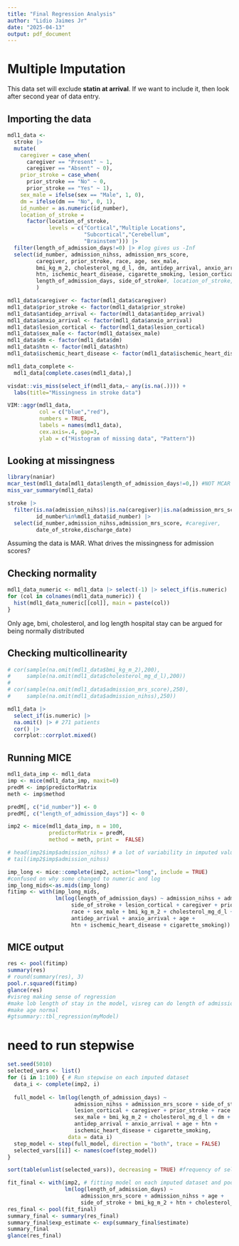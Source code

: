 ```yaml
---
title: "Final Regression Analysis"
author: "Lidio Jaimes Jr"
date: "2025-04-13"
output: pdf_document
---
```

# Multiple Imputation
This data set will exclude **statin at arrival**. If we want to include it, then look after second year of data entry.

## Importing the data
```r
mdl1_data <- 
  stroke |> 
  mutate(
    caregiver = case_when(
      caregiver == "Present" ~ 1,
      caregiver == "Absent" ~ 0),
    prior_stroke = case_when(
      prior_stroke == "No" ~ 0,
      prior_stroke == "Yes" ~ 1),
    sex_male = ifelse(sex == "Male", 1, 0),
    dm = ifelse(dm == "No", 0, 1),
    id_number = as.numeric(id_number),
    location_of_stroke = 
      factor(location_of_stroke,
             levels = c("Cortical","Multiple Locations",
                        "Subcortical","Cerebellum",
                        "Brainstem"))) |> 
  filter(length_of_admission_days!=0) |> #log gives us -Inf
  select(id_number, admission_nihss, admission_mrs_score,
         caregiver, prior_stroke, race, age, sex_male, 
         bmi_kg_m_2, cholesterol_mg_d_l, dm, antidep_arrival, anxio_arrival,
         htn, ischemic_heart_disease, cigarette_smoking, lesion_cortical, 
         length_of_admission_days, side_of_stroke#, location_of_stroke,
         )

mdl1_data$caregiver <- factor(mdl1_data$caregiver)
mdl1_data$prior_stroke <- factor(mdl1_data$prior_stroke)
mdl1_data$antidep_arrival <- factor(mdl1_data$antidep_arrival)
mdl1_data$anxio_arrival <- factor(mdl1_data$anxio_arrival)
mdl1_data$lesion_cortical <- factor(mdl1_data$lesion_cortical)
mdl1_data$sex_male <- factor(mdl1_data$sex_male)
mdl1_data$dm <- factor(mdl1_data$dm)
mdl1_data$htn <- factor(mdl1_data$htn)
mdl1_data$ischemic_heart_disease <- factor(mdl1_data$ischemic_heart_disease)

mdl1_data_complete <-
  mdl1_data[complete.cases(mdl1_data),]
```

```r
visdat::vis_miss(select_if(mdl1_data,~ any(is.na(.)))) +
  labs(title="Missingness in stroke data")

VIM::aggr(mdl1_data,
          col = c("blue","red"),
          numbers = TRUE,
          labels = names(mdl1_data),
          cex.axis=.4, gap=3,
          ylab = c("Histogram of missing data", "Pattern"))
```

## Looking at missingness
```r
library(naniar)
mcar_test(mdl1_data[mdl1_data$length_of_admission_days!=0,]) #NOT MCAR
miss_var_summary(mdl1_data)

stroke |> 
  filter(is.na(admission_nihss)|is.na(caregiver)|is.na(admission_mrs_score),
         id_number%in%mdl1_data$id_number) |> 
  select(id_number,admission_nihss,admission_mrs_score, #caregiver,
         date_of_stroke,discharge_date)
```

Assuming the data is MAR. What drives the missingness for admission scores?

## Checking normality
```r
mdl1_data_numeric <- mdl1_data |> select(-1) |> select_if(is.numeric)
for (col in colnames(mdl1_data_numeric)) {
  hist(mdl1_data_numeric[[col]], main = paste(col))
}
```

Only age, bmi, cholesterol, and log length hospital stay can be argued for being normally distributed

## Checking multicollinearity
```r
# cor(sample(na.omit(mdl1_data$bmi_kg_m_2),200),
#     sample(na.omit(mdl1_data$cholesterol_mg_d_l),200))
# 
# cor(sample(na.omit(mdl1_data$admission_mrs_score),250),
#     sample(na.omit(mdl1_data$admission_nihss),250))

mdl1_data |> 
  select_if(is.numeric) |> 
  na.omit() |> # 271 patients
  cor() |> 
  corrplot::corrplot.mixed()
```

## Running MICE
```r
mdl1_data_imp <- mdl1_data 
imp <- mice(mdl1_data_imp, maxit=0)
predM <- imp$predictorMatrix
meth <- imp$method

predM[, c("id_number")] <- 0
predM[, c("length_of_admission_days")] <- 0

imp2 <- mice(mdl1_data_imp, m = 100, 
             predictorMatrix = predM, 
             method = meth, print =  FALSE)

# head(imp2$imp$admission_nihss) # a lot of variability in imputed values for nihss
# tail(imp2$imp$admission_nihss)

imp_long <- mice::complete(imp2, action="long", include = TRUE)
#confused on why some changed to numeric and log
imp_long_mids<-as.mids(imp_long)
fitimp <- with(imp_long_mids,
               lm(log(length_of_admission_days) ~ admission_nihss + admission_mrs_score + 
                    side_of_stroke + lesion_cortical + caregiver + prior_stroke + 
                    race + sex_male + bmi_kg_m_2 + cholesterol_mg_d_l + dm + 
                    antidep_arrival + anxio_arrival + age + 
                    htn + ischemic_heart_disease + cigarette_smoking))
```

## MICE output
```r
res <- pool(fitimp)
summary(res)
# round(summary(res), 3)
pool.r.squared(fitimp) 
glance(res)
#visreg making sense of regression
#make lob length of stay in the model, visreg can do length of admission days back to og scale
#make age normal
#gtsummary::tbl_regression(myModel)
```

# need to run stepwise
```r
set.seed(5010)
selected_vars <- list()
for (i in 1:100) { # Run stepwise on each imputed dataset
  data_i <- complete(imp2, i)
  
  full_model <- lm(log(length_of_admission_days) ~ 
                     admission_nihss + admission_mrs_score + side_of_stroke + 
                     lesion_cortical + caregiver + prior_stroke + race + 
                     sex_male + bmi_kg_m_2 + cholesterol_mg_d_l + dm +
                     antidep_arrival + anxio_arrival + age + htn + 
                     ischemic_heart_disease + cigarette_smoking,
                   data = data_i)
  step_model <- step(full_model, direction = "both", trace = FALSE)
  selected_vars[[i]] <- names(coef(step_model))
}

sort(table(unlist(selected_vars)), decreasing = TRUE) #frequency of selected variables

fit_final <- with(imp2, # fitting model on each imputed dataset and pool
                  lm(log(length_of_admission_days) ~ 
                       admission_mrs_score + admission_nihss + age + 
                       side_of_stroke + bmi_kg_m_2 + htn + cholesterol_mg_d_l))
res_final <- pool(fit_final)
summary_final <- summary(res_final)
summary_final$exp_estimate <- exp(summary_final$estimate)
summary_final
glance(res_final)
```